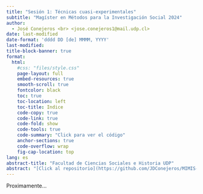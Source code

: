 ```yaml
---
title: "Sesión 1: Técnicas cuasi-experimentales"
subtitle: "Magíster en Métodos para la Investigación Social 2024"
author: 
  - José Conejeros <br> <jose.conejeros1@mail.udp.cl>
date: last-modified
date-format: 'dddd DD [de] MMMM, YYYY'
last-modified:
title-block-banner: true
format: 
  html:
    #css: "files/style.css"
    page-layout: full
    embed-resources: true
    smooth-scroll: true
    fontcolor: black
    toc: true
    toc-location: left
    toc-title: Indice
    code-copy: true
    code-link: true
    code-fold: show
    code-tools: true
    code-summary: "Click para ver el código"
    anchor-sections: true
    code-overflow: wrap
    fig-cap-location: top
lang: es
abstract-title: "Facultad de Ciencias Sociales e Historia UDP"
abstract: "[Click al repositorio](https://github.com/JDConejeros/MIMIS-WKs2024.github.io)"
---
```


Proximamente...